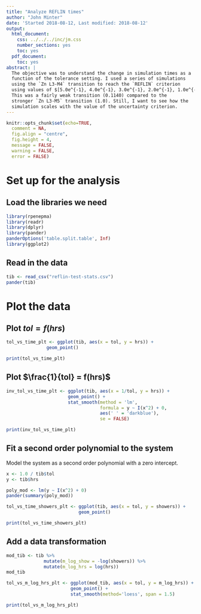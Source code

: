 ```yaml
---
title: "Analyze REFLIN times"
author: "John Minter"
date: 'Started 2018-08-12, Last modified: 2018-08-12'
output:
  html_document:
    css: ../../../inc/jm.css
    number_sections: yes
    toc: yes
  pdf_document:
    toc: yes
abstract: |
  The objective was to understand the change in simulation times as a
  function of the tolerance setting. I used a series of simulations
  using the `Zn L3-M4` transition to reach the `REFLIN` criterion
  using values of $[5.0e^{-1}, 4.0e^{-1}, 3.0e^{-1}, 2.0e^{-1}, 1.0e^{-1}]$.
  This was a fairly weak transition (0.1140) compared to the
  stronger `Zn L3-M5` transition (1.0). Still, I want to see how the
  simulation scales with the value of the uncertainty criterion.
---
```


```r
knitr::opts_chunk$set(echo=TRUE,
  comment = NA,
  fig.align = "centre",
  fig.height = 4,
  message = FALSE,
  warning = FALSE,
  error = FALSE)
```

# Set up for the analysis

## Load the libraries we need

```r
library(rpenepma)
library(readr)
library(dplyr)
library(pander)
panderOptions('table.split.table', Inf)
library(ggplot2)
```

## Read in the data

```r
tib <- read_csv("reflin-test-stats.csv")
pander(tib)
```

# Plot the data

## Plot $tol = f(hrs)$
```r
tol_vs_time_plt <- ggplot(tib, aes(x = tol, y = hrs)) +
               geom_point() 

print(tol_vs_time_plt)
```

## Plot $\frac{1}{tol} = f(hrs)$

```r
inv_tol_vs_time_plt <- ggplot(tib, aes(x = 1/tol, y = hrs)) +
                       geom_point() +
                       stat_smooth(method = 'lm',
                                   formula = y ~ I(x^2) + 0,
                                   aes(' ' = 'darkblue'),
                                   se = FALSE) 

print(inv_tol_vs_time_plt)
```

## Fit a second order polynomial to the system

Model the system as a second order polynomial with a zero intercept.

```r
x <- 1.0 / tib$tol
y <- tib$hrs

poly_mod <- lm(y ~ I(x^2) + 0)
pander(summary(poly_mod))

```


```r
tol_vs_time_showers_plt <- ggplot(tib, aes(x = tol, y = showers)) +
                           geom_point() 

print(tol_vs_time_showers_plt)
```

## Add a data transformation

```r

mod_tib <- tib %>%
              mutate(m_log_show = -log(showers)) %>%
              mutate(m_log_hrs = log(hrs))
mod_tib
```

```r
tol_vs_m_log_hrs_plt <- ggplot(mod_tib, aes(x = tol, y = m_log_hrs)) +
                        geom_point() +
                        stat_smooth(method='loess', span = 1.5)

print(tol_vs_m_log_hrs_plt)
```
